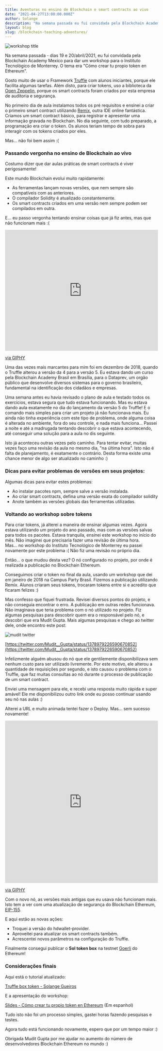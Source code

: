 ```yaml
---
title: Aventuras no ensino de Blockchain e smart contracts ao vivo
date: "2021-04-27T13:00:00.000Z"
author: Solange
description: "Na semana passada eu fui convidada pela Blockchain Academy Mexico para dar um workshop para o Instituto Tecnológico de Monterrey, em espanhol. Era para ensinar smart contracs, com o título Como criar seu proprio token no Blockchain Ethereum"
layout: blog
slug: /blockchain-teaching-adventures/
---
```


![workshop title](./images/blockchain-adventures-01.png)

Na semana passada - dias 19 e 20/abril/2021, eu fui convidada pela Blockchain Academy Mexico para dar um workshop para o Instituto Tecnológico de Monterrey.
O tema era "Cómo crear tu propio token en Ethereum".

Gosto muito de usar o Framework [Truffle](https://www.trufflesuite.com/truffle) com alunos iniciantes, porque ele facilita algumas tarefas.
Além disto, para criar tokens, uso a biblioteca da [Open Zeppelin](https://openzeppelin.com/contracts/), porque os smart contracts foram criados por esta empresa de auditoria e segurança.

No primeiro dia de aula instalamos todos os pré requisitos e ensinei a criar o primeiro smart contract utilizando [Remix](https://remix.ethereum.org/), outra IDE online fantástica. 
Criamos um smart contract básico, para registrar e apresentar uma informação gravada no Blockchain.
No dia seguinte, com tudo preparado, a programação era criar o token. 
Os alunos teriam tempo de sobra para interagir com os tokens criados por eles.

Mas… não foi bem assim :(

### Passando vergonha no ensino de Blockchain ao vivo

Costumo dizer que dar aulas práticas de smart contracts é viver perigosamente!

Este mundo Blockchain evolui muito rapidamente:

- As ferramentas lançam novas versões, que nem sempre são compatíveis com as anteriores. 
- O compilador Solidity é atualizado constantemente.
- Os smart contracts criados em uma versão nem sempre podem ser compilados em outra.

E… eu passo vergonha tentando ensinar coisas que já fiz antes, mas que não funcionam mais :(

<div style="width:100%;height:0;padding-bottom:79%;position:relative;"><iframe src="https://giphy.com/embed/eP1fobjusSbu" width="100%" height="100%" style="position:absolute" frameBorder="0" class="giphy-embed" allowFullScreen></iframe></div><p><a href="https://giphy.com/gifs/shame-for-box-of-eP1fobjusSbu">via GIPHY</a></p>

Uma das vezes mais marcantes para mim foi em dezembro de 2018, quando o Truffle alterou a versão da 4 para a versão 5.
Eu estava dando um curso pela Blockchain Academy Brasil em Brasília, para o Dataprev, um orgão público que desenvolve diversos sistemas para o governo brasileiro, fundamental na identificação dos cidadãos e empresas.

Uma semana antes eu havia revisado o plano de aula e testado todos os exercícios, estava segura que tudo estava funcionando.
Mas eu estava dando aula exatamente no dia do lançamento da versão 5 do Truffle! 
E o comando mais simples para criar um projeto já não funcionava mais.
Eu ainda não tinha experiência com este tipo de problema, onde alguma coisa é alterada no ambiente, fora do seu controle, e nada mais funciona…
Passei a noite e até a madrugada tentando descobrir o que estava acontecendo, até conseguir uma solução para a aula no dis seguinte. 

Isto já aconteceu outras vezes pelo caminho. 
Para tentar evitar, muitas vezes faço uma revisão da aula no mesmo dia, "na última hora".
Isto não é falta de planejamento, é exatamente o contrário. 
Desta forma existe uma chance menor de algo ser atualizado no caminho :)

### Dicas para evitar problemas de versões em seus projetos:

Algumas dicas para evitar estes problemas:

- Ao instalar pacotes npm, sempre salve a versão instalada.
- Ao criar smart contracts, defina uma versão exata do compilador solidity
- Anote também as versões globais das ferramentas utilizadas.

### Voltando ao workshop sobre tokens

Para criar tokens, já alterei a maneira de ensinar algumas vezes. 
Agora estava utilizando um projeto do ano passado, mas com as versões salvas para todos os pacotes. 
Estava tranquila, ensinei este workshop no início do mês. 
Não imaginei que precisaria fazer uma revisão de última hora.  
Mas… no workshop do Instituto Tecnológico de Monterrey eu passei novamente por este problema :( 
Não fiz uma revisão no próprio dia. 

Então... o que mudou desta vez? 
O nó configurado no projeto, por onde é realizada a publicação no Blockchain  Ethereum.

Conseguimos criar o token no final da aula, usando um workshop que dei em janeiro de 2018 na Campus Party Brasil. 
Fizemos a publicação utilizando Remix.
Alunos criaram seus tokens, trocaram tokens entre si e acredito que ficaram felizes :)

Mas confesso que fiquei frustrada. 
Revisei diversos pontos do projeto, e não conseguia encontrar o erro. 
A publicação em outras redes funcionava.
Não imaginava que teria problema com o nó utilizado no projeto. 
Fiz algumas pesquisas para descobrir quem era o responsável pelo nó, e descobri que era Mudit Gupta. 
Mais algumas pesquisas e chego ao twitter dele, onde encontro este post:

![mudit twitter](./images/blockchain-adventures-02.png)

[https://twitter.com/Mudit__Gupta/status/1378979226590670852](https://twitter.com/Mudit__Gupta/status/1378979226590670852)

Infelizmente alguém abusou do nó que ele gentilemente disponibilizava sem nenhum custo para ser utilizado livremente.
Por este motivo, ele alterou a quantidade de requisições por segundo, e isto causou o problema com o Truffle, 
que faz muitas consultas ao nó durante o processo de publicação de um smart contract.

Enviei uma mensagem para ele, e recebi uma resposta muito rápida e super amável! 
Ele me disponibilizou outro link onde eu posso continuar usando seu nó nas aulas :)

Alterei a URL e muito animada tentei fazer o Deploy.
Mas... sem sucesso novamente!

<div style="width:100%;height:0;padding-bottom:106%;position:relative;"><iframe src="https://giphy.com/embed/10ECejNtM1GyRy" width="100%" height="100%" style="position:absolute" frameBorder="0" class="giphy-embed" allowFullScreen></iframe></div><p><a href="https://giphy.com/gifs/dog-angry-doge-10ECejNtM1GyRy">via GIPHY</a></p>

Com o novo nó, as versões mais antigas que eu usava não funcionam mais.
Isto tem a ver com uma atualização de segurança do Blockchain Ethereum, [EIP-155](https://eips.ethereum.org/EIPS/eip-155).

E aqui estão as novas ações:

- Troquei a versão do hdwallet-provider.
- Aproveitei para atualizar os smart contracts também.
- Acrescentei novos parâmetros na configuração do Truffle.

Finalmente consegui publicar o **Sol token box** na testnet [Goerli](https://goerli.net/) do Ethereum!

### Considerações finais 

Aqui está o tutorial atualizado:

[Truffle box token - Solange Gueiros](https://ethereum.solange.dev/#/en/truffle/box-token)

E a apresentação do workshop:

[Slides - Cómo crear tu propio token en Ethereum](https://docs.google.com/presentation/d/e/2PACX-1vRaqIvcCV5BuF3qB8JfC5EEUgkYApmZVii7urnxTchF2KPJVQvQetFVhPIQJgrMrTCrPXM2hKVBVNaj/pub?start=false&loop=false&delayms=3000) 
(Em espanhol)

Tudo isto não foi um processo simples, gastei horas fazendo pesquisas e testes.

Agora tudo está funcionando novamente, espero que por um tempo maior :)

Obrigada Mudit Gupta por me ajudar no aumento do número de desenvolvedores Blockchain Ethereum no mundo :)
